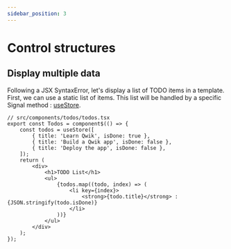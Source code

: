 ```yaml
---
sidebar_position: 3
---
```


# Control structures

## Display multiple data

Following a JSX SyntaxError, let's display a list of TODO items in a template.
First, we can use a static list of items. 
This list will be handled by a specific Signal method : [useStore](https://qwik.dev/docs/components/state/#usestore).

```tsx
// src/components/todos/todos.tsx
export const Todos = component$(() => {
    const todos = useStore([
        { title: 'Learn Qwik', isDone: true },
        { title: 'Build a Qwik app', isDone: false },
        { title: 'Deploy the app', isDone: false },
    ]);
    return (
        <div>
            <h1>TODO List</h1>
            <ul>
                {todos.map((todo, index) => (
                    <li key={index}>
                        <strong>{todo.title}</strong> : {JSON.stringify(todo.isDone)}
                    </li>
                ))}
            </ul>
        </div>
    );
});
```